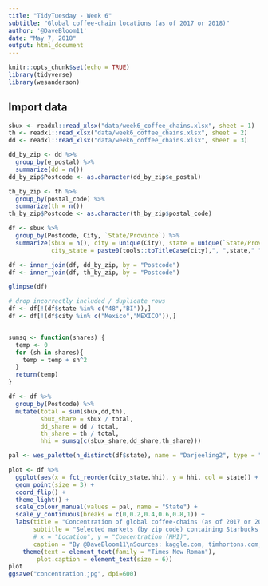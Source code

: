 ```yaml
---
title: "TidyTuesday - Week 6"
subtitle: "Global coffee-chain locations (as of 2017 or 2018)"
author: '@DaveBloom11'
date: "May 7, 2018"
output: html_document
---
```


```r
knitr::opts_chunk$set(echo = TRUE)
library(tidyverse)
library(wesanderson)

```


## Import data
```r
sbux <- readxl::read_xlsx("data/week6_coffee_chains.xlsx", sheet = 1)
th <- readxl::read_xlsx("data/week6_coffee_chains.xlsx", sheet = 2)
dd <- readxl::read_xlsx("data/week6_coffee_chains.xlsx", sheet = 3)


```

```r

dd_by_zip <- dd %>% 
  group_by(e_postal) %>%
  summarize(dd = n())
dd_by_zip$Postcode <- as.character(dd_by_zip$e_postal)

th_by_zip <- th %>%
  group_by(postal_code) %>%
  summarize(th = n())
th_by_zip$Postcode <- as.character(th_by_zip$postal_code)

df <- sbux %>%
  group_by(Postcode, City, `State/Province`) %>%
  summarize(sbux = n(), city = unique(City), state = unique(`State/Province`),
            city_state = paste0(tools::toTitleCase(city),", ",state," ",unique(Postcode))) 

df <- inner_join(df, dd_by_zip, by = "Postcode")
df <- inner_join(df, th_by_zip, by = "Postcode")

glimpse(df)

# drop incorrectly included / duplicate rows
df <- df[!(df$state %in% c("48","BI")),]
df <- df[!(df$city %in% c("Mexico","MEXICO")),]



```


```r

sumsq <- function(shares) {
  temp <- 0
  for (sh in shares){
    temp = temp + sh^2
  }
  return(temp)
}

df <- df %>%
  group_by(Postcode) %>%
  mutate(total = sum(sbux,dd,th),
         sbux_share = sbux / total,
         dd_share = dd / total,
         th_share = th / total,
         hhi = sumsq(c(sbux_share,dd_share,th_share)))

```

```r

pal <- wes_palette(n_distinct(df$state), name = "Darjeeling2", type = "continuous")

plot <- df %>%
  ggplot(aes(x = fct_reorder(city_state,hhi), y = hhi, col = state)) +
  geom_point(size = 3) +
  coord_flip() +
  theme_light() +
  scale_colour_manual(values = pal, name = "State") +
  scale_y_continuous(breaks = c(0,0.2,0.4,0.6,0.8,1)) +
  labs(title = "Concentration of global coffee-chains (as of 2017 or 2018)",
       subtitle = "Selected markets (by zip code) containing Starbucks, Tim Hortons, and Dunkin Donuts",
       # x = "Location", y = "Concentration (HHI)",
       caption = "By @DaveBloom11\nSources: kaggle.com, timhortons.com, odditysoftware.com") +
    theme(text = element_text(family = "Times New Roman"),
        plot.caption = element_text(size = 6))
plot
ggsave("concentration.jpg", dpi=600)
```

